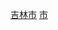 {{Catnav|頁面分類|...|中国各省城市|吉林城市|吉林县级市}}
{{Catnav|頁面分類|...|吉林行政区划|吉林县级行政区|吉林县级市}}
{{Catnav|頁面分類|...|吉林地级市|吉林市|吉林市行政区划|吉林市县级行政区}}
[[Category:吉林县级市|吉林市]]
[[Category:吉林市县级行政区|市]]
{{catmore|磐石市|吉林省磐石市}}